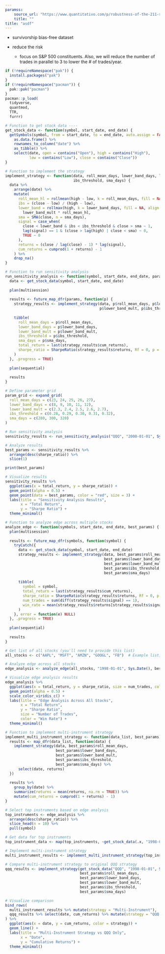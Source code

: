 ```yaml
---
paramss:
    source_url: "https://www.quantitativo.com/p/robustness-of-the-211-sharpe-mean"
    title: ""
title: "asdf"
---
```

+ survivorship bias-free dataset

+ reduce the risk
    + focus on S&P 500 constituents. 
    Also, we will reduce the number of trades in parallel to 3 to lower the # of trades/year.



```r
if (!requireNamespace("pak")) {
  install.packages("pak")
}
if (!requireNamespace("pacman")) {
  pak::pak("pacman")
}
pacman::p_load(
  tidyverse,
  quantmod,
  TTR,
  furrr)
```
```r
# Function to get stock data ----
get_stock_data <- function(symbol, start_date, end_date) {
  getSymbols(symbol, from = start_date, to = end_date, auto.assign = FALSE) %>%
    as.data.frame() %>%
    rownames_to_column("date") %>%
    as_tibble() %>%
    select(date, open = contains("Open"), high = contains("High"), 
           low = contains("Low"), close = contains("Close"))
}

# Function to implement the strategy
implement_strategy <- function(data, roll_mean_days, lower_band_days, lower_band_mult, 
                               ibs_threshold, sma_days) {
  data %>%
    arrange(date) %>%
    mutate(
      roll_mean_hl = rollmean(high - low, k = roll_mean_days, fill = NA, align = "right"),
      ibs = (close - low) / (high - low),
      lower_band = rollmax(high, k = lower_band_days, fill = NA, align = "right") - 
        lower_band_mult * roll_mean_hl,
      sma = SMA(close, n = sma_days),
      signal = case_when(
        close < lower_band & ibs < ibs_threshold & close > sma ~ 1,
        lag(signal) == 1 & (close > lag(high) | close < sma) ~ 0,
        TRUE ~ 0
      ),
      returns = (close / lag(close) - 1) * lag(signal),
      cum_returns = cumprod(1 + returns) - 1
    ) %>%
    drop_na()
}

# Function to run sensitivity analysis
run_sensitivity_analysis <- function(symbol, start_date, end_date, params) {
  data <- get_stock_data(symbol, start_date, end_date)
  
  plan(multisession)
  
  results <- future_map_dfr(params, function(p) {
    strategy_results <- implement_strategy(data, p$roll_mean_days, p$lower_band_days, 
                                           p$lower_band_mult, p$ibs_threshold, p$sma_days)
    
    tibble(
      roll_mean_days = p$roll_mean_days,
      lower_band_days = p$lower_band_days,
      lower_band_mult = p$lower_band_mult,
      ibs_threshold = p$ibs_threshold,
      sma_days = p$sma_days,
      total_return = last(strategy_results$cum_returns),
      sharpe_ratio = SharpeRatio(strategy_results$returns, Rf = 0, p = 0.95)[1]
    )
  }, .progress = TRUE)
  
  plan(sequential)
  
  results
}
```
```r

# Define parameter grid
param_grid <- expand_grid(
  roll_mean_days = c(23, 24, 25, 26, 27),
  lower_band_days = c(8, 9, 10, 11, 12),
  lower_band_mult = c(2.3, 2.4, 2.5, 2.6, 2.7),
  ibs_threshold = c(0.28, 0.29, 0.30, 0.31, 0.32),
  sma_days = c(280, 300, 320)
)

# Run sensitivity analysis
sensitivity_results <- run_sensitivity_analysis("QQQ", "2000-01-01", Sys.Date(), param_grid)

# Analyze results
best_params <- sensitivity_results %>%
  arrange(desc(sharpe_ratio)) %>%
  slice(1)

print(best_params)

# Visualize results
sensitivity_results %>%
  ggplot(aes(x = total_return, y = sharpe_ratio)) +
  geom_point(alpha = 0.5) +
  geom_point(data = best_params, color = "red", size = 3) +
  labs(title = "Sensitivity Analysis Results",
       x = "Total Return",
       y = "Sharpe Ratio") +
  theme_minimal()

# Function to analyze edge across multiple stocks
analyze_edge <- function(symbols, start_date, end_date, best_params) {
  plan(multisession)
  
  results <- future_map_dfr(symbols, function(symbol) {
    tryCatch({
      data <- get_stock_data(symbol, start_date, end_date)
      strategy_results <- implement_strategy(data, best_params$roll_mean_days, 
                                             best_params$lower_band_days, 
                                             best_params$lower_band_mult, 
                                             best_params$ibs_threshold, 
                                             best_params$sma_days)
      
      tibble(
        symbol = symbol,
        total_return = last(strategy_results$cum_returns),
        sharpe_ratio = SharpeRatio(strategy_results$returns, Rf = 0, p = 0.95)[1],
        num_trades = sum(diff(strategy_results$signal) == 1),
        win_rate = mean(strategy_results$returns[strategy_results$signal == 1] > 0, na.rm = TRUE)
      )
    }, error = function(e) NULL)
  }, .progress = TRUE)
  
  plan(sequential)
  
  results
}

# Get list of all stocks (you'll need to provide this list)
all_stocks <- c("AAPL", "MSFT", "AMZN", "GOOGL", "FB")  # Example list, replace with actual list

# Analyze edge across all stocks
edge_analysis <- analyze_edge(all_stocks, "1998-01-01", Sys.Date(), best_params)

# Visualize edge analysis results
edge_analysis %>%
  ggplot(aes(x = total_return, y = sharpe_ratio, size = num_trades, color = win_rate)) +
  geom_point(alpha = 0.5) +
  scale_color_viridis_c() +
  labs(title = "Edge Analysis Across All Stocks",
       x = "Total Return",
       y = "Sharpe Ratio",
       size = "Number of Trades",
       color = "Win Rate") +
  theme_minimal()

# Function to implement multi-instrument strategy
implement_multi_instrument_strategy <- function(data_list, best_params) {
  results <- map_dfr(data_list, function(data) {
    implement_strategy(data, best_params$roll_mean_days, 
                       best_params$lower_band_days, 
                       best_params$lower_band_mult, 
                       best_params$ibs_threshold, 
                       best_params$sma_days) %>%
      select(date, returns)
  })
  
  results %>%
    group_by(date) %>%
    summarize(returns = mean(returns, na.rm = TRUE)) %>%
    mutate(cum_returns = cumprod(1 + returns) - 1)
}

# Select top instruments based on edge analysis
top_instruments <- edge_analysis %>%
  arrange(desc(sharpe_ratio)) %>%
  slice_head(n = 10) %>%
  pull(symbol)

# Get data for top instruments
top_instrument_data <- map(top_instruments, ~get_stock_data(.x, "1998-01-01", Sys.Date()))

# Implement multi-instrument strategy
multi_instrument_results <- implement_multi_instrument_strategy(top_instrument_data, best_params)

# Compare multi-instrument strategy to original QQQ strategy
qqq_results <- implement_strategy(get_stock_data("QQQ", "1998-01-01", Sys.Date()),
                                  best_params$roll_mean_days, 
                                  best_params$lower_band_days, 
                                  best_params$lower_band_mult, 
                                  best_params$ibs_threshold, 
                                  best_params$sma_days)
```
```r

# Visualize comparison
bind_rows(
  multi_instrument_results %>% mutate(strategy = "Multi-Instrument"),
  qqq_results %>% select(date, cum_returns) %>% mutate(strategy = "QQQ Only")
) %>%
  ggplot(aes(x = date, y = cum_returns, color = strategy)) +
  geom_line() +
  labs(title = "Multi-Instrument Strategy vs QQQ Only",
       x = "Date",
       y = "Cumulative Returns") +
  theme_minimal()
```
